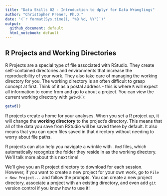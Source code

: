 ```yaml
---
title: "Data Skills 02 - Introduction to dplyr for Data Wranglings"
author: "Christopher Prener, Ph.D."
date: '(`r format(Sys.time(), "%B %d, %Y")`)'
output:
  github_document: default
  html_notebook: default
---
```


## R Projects and Working Directories
R Projects are a special type of file associated with RStudio. They create self-contained directories and environments that increase the reproducibility of your work. They also take care of managing the working directory for you. The working directory is an often difficult to grasp concept at first. Think of it as a postal address - this is where `R` will expect all information to come from and go to about a project. You can view the current working directory with `getwd()`:

```r
getwd()
```

R projects create a home for your analyses. When you set a R project up, it will change the **working directory** to the project's directory. This means that all of the data you save from RStudio will be saved there by default. It also means that you can open files saved in that directory without needing to worry about file paths.

R projects can also help you navigate a wrinkle with `.Rmd` files, which automatically recognize the folder they reside in as the working directory. We'll talk more about this next time!

We'll give you an R project directory to download for each session. However, if you want to create a new project for your own work, go to `File > New Project...` and follow the prompts. You can create a new project directory, associate a project with an existing directory, and even add `git` version control if you know how to use it!
